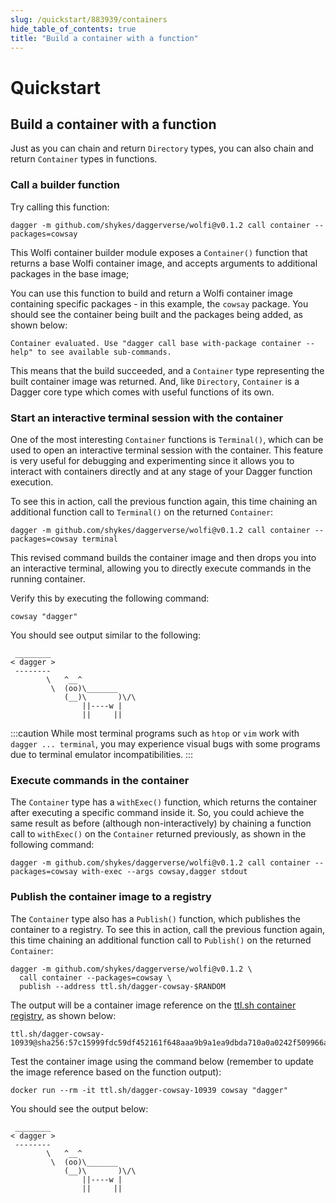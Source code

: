 ```yaml
---
slug: /quickstart/883939/containers
hide_table_of_contents: true
title: "Build a container with a function"
---
```


# Quickstart

## Build a container with a function

Just as you can chain and return `Directory` types, you can also chain and return `Container` types in functions.

### Call a builder function

Try calling this function:

```shell
dagger -m github.com/shykes/daggerverse/wolfi@v0.1.2 call container --packages=cowsay
```

This Wolfi container builder module exposes a `Container()` function that returns a base Wolfi container image, and accepts arguments to additional packages in the base image;

You can use this function to build and return a Wolfi container image containing specific packages - in this example, the `cowsay` package. You should see the container being built and the packages being added, as shown below:

```shell
Container evaluated. Use "dagger call base with-package container --help" to see available sub-commands.
```

This means that the build succeeded, and a `Container` type representing the built container image was returned. And, like `Directory`, `Container` is a Dagger core type which comes with useful functions of its own.

### Start an interactive terminal session with the container

One of the most interesting `Container` functions is `Terminal()`, which can be used to open an interactive terminal session with the container. This feature is very useful for debugging and experimenting since it allows you to interact with containers directly and at any stage of your Dagger function execution.

To see this in action, call the previous function again, this time chaining an additional function call to `Terminal()` on the returned `Container`:

```shell
dagger -m github.com/shykes/daggerverse/wolfi@v0.1.2 call container --packages=cowsay terminal
```

This revised command builds the container image and then drops you into an interactive terminal, allowing you to directly execute commands in the running container.

Verify this by executing the following command:

```shell
cowsay "dagger"
```

You should see output similar to the following:

```shell
 ________
< dagger >
 --------
        \   ^__^
         \  (oo)\_______
            (__)\       )\/\
                ||----w |
                ||     ||
```

:::caution
While most terminal programs such as `htop` or `vim` work with `dagger ... terminal`, you may experience visual bugs with some programs due to terminal emulator incompatibilities.
:::

### Execute commands in the container

The `Container` type has a `withExec()` function, which returns the container after executing a specific command inside it. So, you could achieve the same result as before (although non-interactively) by chaining a function call to `withExec()` on the `Container` returned previously, as shown in the following command:

```shell
dagger -m github.com/shykes/daggerverse/wolfi@v0.1.2 call container --packages=cowsay with-exec --args cowsay,dagger stdout
```

### Publish the container image to a registry

The `Container` type also has a `Publish()` function, which publishes the container to a registry. To see this in action, call the previous function again, this time chaining an additional function call to `Publish()` on the returned `Container`:

```shell
dagger -m github.com/shykes/daggerverse/wolfi@v0.1.2 \
  call container --packages=cowsay \
  publish --address ttl.sh/dagger-cowsay-$RANDOM
```

The output will be a container image reference on the [ttl.sh container registry](https://ttl.sh), as shown below:

```shell
ttl.sh/dagger-cowsay-10939@sha256:57c15999fdc59df452161f648aaa9b9a1ea9dbda710a0a0242f509966a286b4b
```

Test the container image using the command below (remember to update the image reference based on the function output):

```shell
docker run --rm -it ttl.sh/dagger-cowsay-10939 cowsay "dagger"
```

You should see the output below:

```shell
 ________
< dagger >
 --------
        \   ^__^
         \  (oo)\_______
            (__)\       )\/\
                ||----w |
                ||     ||
```
